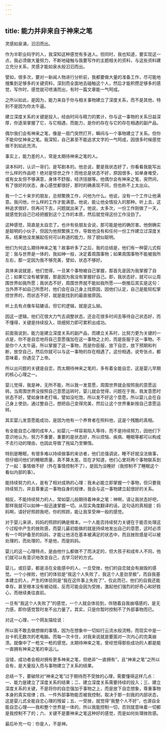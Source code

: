 ```yaml
---
---
---
```

title: 能力并非来自于神来之笔
---



灵感如泉涌，汩汩而出。

作为半职业码字的人，我深知这种感觉有多迷人。但同时，我也知道，要实现这一点，我必须做大量努力，不断地碰触与我要写作的主题相关的资料，与这些资料建立充分关系，灵感才能如泉水般汩汩而出。

譬如，很多次，要对一新闻人物进行分析前，我都要做大量的准备工作，尽可能地搜集到足够多的关键资料，深刻而全面地去碰触这个人，然后才能积攒足够多的感觉，写作时，感觉就可喷涌而出，有时一篇文章能一气呵成。

之所以如此，是因为，能力来自于你与相关事物建立了深度关系，而不是其他，特别不是因为你太牛逼。

建立深度关系的关键是投入，经由时间与精力的累计，你与这一事物的关系日益深厚，你逐渐掌握了它，与它相遇，而能力，是你的存在与它的存在相遇的副产品。

偶尔我们会有神来之笔，像是一扇门突然打开，瞬间与一个事物建立了关系。但你不能仰仗神来之笔。我深知，自己甚至不能追求文字的一气呵成，因很多时候感觉做不到如此充沛。

事实上，能力差的人，常是太期待神来之笔的人。

读本科时，认识一哥们，是写剧本的。他总说，要是我状态好了，你看看我能写出什么样的作品吧！绝对是惊世之作！而他总是状态不好，原因很多，如单身难受，或有女友但不够满意，身体不舒服，经济拮据等。他偶尔会有神来之笔，突然间，有了很好的状态，身心感觉都很好，那时的确表现不同，但也称不上太出众。

我一个二十来岁的朋友，总频繁换工作，问他为什么。他说，没有一个工作让他满意。我问他，什么样的工作才能满意。他说，能让他全情投入的那种。听上去，这种追求很好，但再问下去，问题就出来了。他说，太多次，一份工作刚做了一天，就感觉到自己已经把握到这个工作的本质，然后就觉得这份工作没劲了。

这种感觉，简直是太自恋了。也许有些朋友会说，那可能是他的确厉害。他倒确实是聪明的小伙子，但因为他频繁换工作，导致他没有和任何一份工作建立过深度关系，结果他没发展起任何可以称道的能力，除了貌似聪明。

他们为何这么期待神来之笔？故事听多了之后，我的总结是，他们有一种婴儿式假定：我与世界是一体的，我如神一般，决定着周围事物；如果周围事物不能被我所左右，那一定因为我不够完美，譬如，状态不够好。

具体来说就是，他们觉得，一旦某个事物被自己掌握，那首先是因为我掌握了自己；如果它没有被掌握，那是因为我没有掌握好自己。即，我状态好，就可以让周围世界如我所愿；我状态不好，周围世界就不能如我所愿——倒推后其实是这句：当外界不如自己所愿时，他们会在自己身上找原因，因他们认定，自己是能轻松掌控世界的，而状态不好，就是能找到的最直接原因。

听上去有点像车轱辘话，但它的逻辑，就是这么拗。

因这一逻辑，他们花很大力气去调整状态，还会花很多时间去等待自己状态好，而不懂得，关键是持续投入，琐细努力即可累积出成功。

前面我说到，能力是建立深度关系的副产品，而建立关系时，比努力更为关键的一点是，你不是自恋地将自己意愿强加在这一事物之上的，而是臣服于这一事物。不是你个人太牛逼，所以掌握了这一事物，而是你臣服，放下自恋，放下预期和判断，放空自己，然后你就可以与这一事物的存在相遇了。这份相遇，说夸张点，都意味着，你遇见了上帝。

所以出问题的关键是自恋，而太期待神来之笔的，多有着全能自恋，这是婴儿早期的核心心理之一。

婴儿觉得，我是神，无所不能，所以我一发意愿，周围世界就会按照我的意愿运转。当周围世界没按照自己意愿运转时，婴儿就会觉得，问题在于我，我发意愿时状态不好，譬如身体老打嗝，譬如没吃饱，所以发不好这个意愿。所以婴儿会在自己身上使劲，通过整自己，想把自己变得完美，然后让这个世界重新按自己意愿运转。

其实婴儿发意愿能成功，是因为他有一个养育者在照料他，这是个残酷的真相。

有全能自恋心理的成年人，如婴儿一样容易陷入等待，而不是持续努力，因他们下意识地认为，努力不重要，重要的是状态好，所以烦恼、疾病、睡眠等都可以构成不去行动的理由，也因此导致了拖延乃至懒惰。

特别是睡眠，有很多难以持续做事的来访者，他们总强调说，睡不好就没法做事，但仔细问他们的睡眠质量，真不算太差。现在才知道，他们心里将两个事物联系到了一起：事情做不好（外在事情控制不了），是因为没睡好（我控制不了睡眠这个看似内部的事）。

能持续努力的人，是有了相对成熟的心理：我未必能立即掌握一个事物，但只要我持续努力，并且尊重这一事物自身的规律，我会与这一事物建立起很好的关系。

相反，不能持续努力的人，常如婴儿般期待着神来之笔：神啊，请让我状态好吧，那样我就可以如神一般迅速掌握一切。从现实角度翻译的话，这句话的真相是：妈妈啊，请好好照顾我吧，你的照顾，能让我享受神一般的感觉。

对于婴儿来讲，妈妈的照顾的确是根本。一个人能否持续努力关键在于能否处理这个过程中产生的挫败感，而婴儿最初能做的就是持续地发出自己的意愿，这时必须有一个呵护备至的妈妈，才能让他活在基本被满足的状态中，而且挫败感是可以被处理的，而处理的，不是他，而是妈妈。

婴儿的这一心理特点，是由他什么都做不了而决定的，但大孩子和成年人不同，他们就可以有意识地改变自己，去学习好的方式。

婴儿，或巨婴，都是活在全能感中的人，一旦受挫，他们的自恋就会有崩毁的感觉。一个小挫败，他们的体验是“我这个人失败了，我这个人差劲至极”，而自我基本建立的人，产生的体验则是“我在这件事上失败了”，仅此而已，他们的自我还能幸存，甚至根本没有被动摇，反而可能会因为受挫，激起他们强烈的好奇心和好胜心，而继续勇往直前。

一旦有“我这个人失败了”的感觉，一个人就会体验到，伴随着自我崩塌感的，是无力感，即你感觉暂时发不出力量了。其实，只是你暂时控制不了外部事物而已。

对这一心理，一个网友描绘说：

所以我不敢去做想做的事情，因为在想象中一切如行云流水般流畅，而现实中是一台卡机无数次的老电脑。而每一次卡住，对我来说就是要面对一次内心的完美崩溃。就像中了一枪又一枪的感觉。太期待神来之笔，曾经觉得那些成功的人都是能一直拥有神来之笔的幸运儿。

没错，成功者会相对拥有更多神来之笔，但绝非“一直拥有”，且“神来之笔”之所以会有，是大量投入而与事物建立了关系的结果。

总结一下，要破除对“神来之笔”过于期待而不受挫的心理，需要懂得这样几点：一、能力是建立了深度关系的结果；二、建立深度关系需要持续的投入；三、建立深度关系的关键，不是将你的自恋强加于事物之上，而是放下自恋想象，尊重事物本身的真实规律；四、一件外部事物能否被我控制，取决于那一刻我的内部状态，这是婴儿式全能自恋心理的残留；五、一受挫，就觉得“我整个人不好”，也源自全能自恋心理——我和整个世界是一体的，所以我能控制一切，否则就意味着一切都是我控制不了的；六、关键不是要神来之笔这种好的感觉，而是如何处理挫败感。

最后补充一句：你是人，不是神。